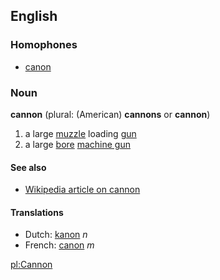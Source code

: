 ==English==

===Homophones===
*[[canon]]

===Noun===
'''cannon''' (plural: (American) '''cannons''' or '''cannon''')
#a large [[muzzle]] loading [[gun]]
#a large [[bore]] [[machine gun]]

====See also====
*[[w:cannon|Wikipedia article on cannon]]

====Translations====
*Dutch: [[kanon]] ''n''
*French: [[canon]] ''m''

[[pl:Cannon]]